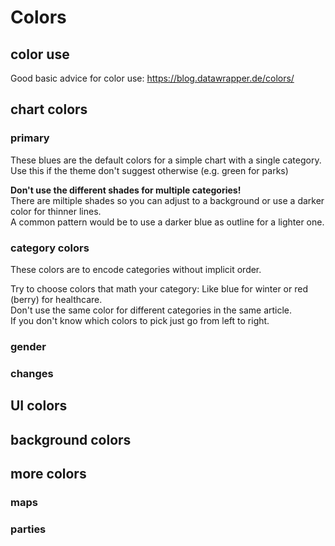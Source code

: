 

<Meta title="I Styleguide/1 Colors" />

# Colors

## color use

Good basic advice for color use: https://blog.datawrapper.de/colors/

## chart colors

### primary

These blues are the default colors for a simple chart with a single category.  
Use this if the theme don't suggest otherwise (e.g. green for parks)

**Don't use the different shades for multiple categories!**  
There are miltiple shades so you can adjust to a background 
or use a darker color for thinner lines.  
A common pattern would be to use a darker blue as outline for a lighter one.

<ColorPalette>
  <ColorItem
    title="darkBlue | blue | lightBlue"
    subtitle="default color for single color chart"
    colors={[darken(0.1, colors.darkBlue), darken(0.18, colors.blue), colors.lightBlue]}
  />
</ColorPalette>

### category colors

These colors are to encode categories without implicit order.

Try to choose colors that math your category: Like blue for winter or red (berry) for healthcare.  
Don't use the same color for different categories in the same article.  
If you don't know which colors to pick just go from left to right.

<ColorPalette>
  <ColorItem
    title="darkHoney | darkCyan | darkMagenta | darkBerry  | darkBlue | lightGrey"
    subtitle="for thin lines, smaller icons or text"
    colors={[darken(0.01, adjustHue(3, colors.orange)), darken(0.05, colors.cyan), colors.darkMagenta, darken(0.1, colors.darkBlue), lighten(0.08, adjustHue(-5, colors.bordeaux)), colors.lightGrey]} />
  <ColorItem
    title="cyan | magenta | honey | berry | blue | lightGrey"
    subtitle="default qualitive color palette"
    colors={[colors.honey, lighten(0.05, colors.cyan), shade(-0.05, adjustHue(-5, colors.magenta)), darken(0.18, colors.blue), lighten(0.2, adjustHue(-5, colors.bordeaux)), colors.lightGrey]} />
  <ColorItem
    title="lightCyan | lightMagenta | yellow | lightBerry | lightBlue | backgroundGrey "
    subtitle="sometimes you need a lighter scale or colors in multipe shades"
    colors={[colors.yellow, lighten(0.15, colors.cyan), lighten(0.28, adjustHue(0, colors.darkMagenta)), colors.lightBlue, lighten(0.3, adjustHue(-5, colors.bordeaux)), colors.backgroundGrey]} />

  <h3>gender</h3>
  <ColorItem title="coral | darkGreen" subtitle="female | male" colors={['#ff7348', colors.darkGreen]} />
  <h3>changes</h3>
  <ColorItem title="orange | signalBlue | darkBeige" subtitle="increase | decrease | unchanged" colors={[lighten(0.05, adjustHue(-3, colors.orange)), colors.blue, colors.darkBeige]} />
</ColorPalette>

## UI colors

<ColorPalette>
  <ColorItem title="red" subtitle="rbb brand color – for primary actions (read means clikacble)" colors={[colors.red]} />
  <ColorItem title="lightGrey" subtitle="for secondary buttons or unselected tabs" colors={[colors.lightGrey]} />
  <ColorItem title="grey" subtitle="e.g. grey lines" colors={[colors.grey]} />
  <ColorItem title="darkGrey" subtitle="for text and as background for buttons or selected tabs" colors={[colors.darkGrey]} />
  <ColorItem title="black" subtitle="for text" colors={['black']} />
</ColorPalette>

## background colors

<ColorPalette>
  <ColorItem title="colors.backgroundGrey" subtitle="background for toolboxes and infoboxes" colors={[colors.backgroundGrey]} />
  <ColorItem title="colors.beige" subtitle="as a background for maps and charts" colors={[colors.beige]} />
  <ColorItem title="colors.darkBeige" subtitle="like light grey but in combination with beige" colors={[colors.darkBeige]} />
</ColorPalette>

## more colors
<ColorPalette>
  <h3>maps</h3>
  <ColorItem title="lightWaterBlue | darkWaterBlue" subtitle="water" colors={[colors.lightWaterBlue, colors.darkWaterBlue]} />
  <h3>parties</h3>
  <ColorItem title="colors.spd" subtitle="SPD" colors={[colors.spd]} />
  <ColorItem title="colors.cdu" subtitle="CDU" colors={[colors.cdu]} />
  <ColorItem title="colors.afd" subtitle="AFD" colors={[colors.afd]} />
  <ColorItem title="colors.fdp" subtitle="FDP" colors={[colors.fdp]} />
  <ColorItem title="colors.gruene" subtitle="B90 / GRÜENE" colors={[colors.gruene]} />
  <ColorItem title="colors.orange" subtitle="BVB / FW" colors={[colors.orange]} />
  <ColorItem title="colors.darkBeige" subtitle="Fraktionslos" colors={[colors.darkBeige]} />
</ColorPalette>
